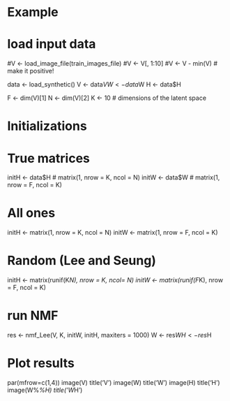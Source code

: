 ##########################
# Example
##########################
# load input data
#V <- load_image_file(train_images_file)
#V <- V[, 1:10]
#V <- V - min(V) # make it positive!

data <- load_synthetic()
V <- data$V
W <- data$W
H <- data$H

F <- dim(V)[1]
N <- dim(V)[2]
K <- 10 # dimensions of the latent space


# Initializations
##################
# True matrices
initH <- data$H # matrix(1, nrow = K, ncol = N)
initW <- data$W # matrix(1, nrow = F, ncol = K)

# All ones
initH <- matrix(1, nrow = K, ncol = N)
initW <- matrix(1, nrow = F, ncol = K)

# Random (Lee and Seung)
initH <- matrix(runif(K*N), nrow = K, ncol= N)
initW <- matrix(runif(F*K), nrow = F, ncol = K)

# run NMF
#################
res <- nmf_Lee(V, K, initW, initH, maxiters = 1000)
W <- res$W
H <- res$H

# Plot results
#####################
par(mfrow=c(1,4))
image(V)
title('V')
image(W)
title('W')
image(H)
title('H')
image(W%*%H)
title('W*H')
